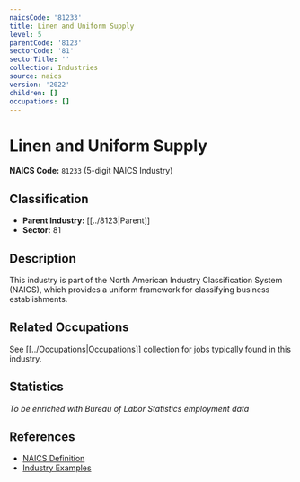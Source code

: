 ```yaml
---
naicsCode: '81233'
title: Linen and Uniform Supply
level: 5
parentCode: '8123'
sectorCode: '81'
sectorTitle: ''
collection: Industries
source: naics
version: '2022'
children: []
occupations: []
---
```

# Linen and Uniform Supply

**NAICS Code:** `81233` (5-digit NAICS Industry)

## Classification

- **Parent Industry:** [[../8123|Parent]]
- **Sector:** 81

## Description

This industry is part of the North American Industry Classification System (NAICS), which provides a uniform framework for classifying business establishments.

## Related Occupations

See [[../Occupations|Occupations]] collection for jobs typically found in this industry.

## Statistics

*To be enriched with Bureau of Labor Statistics employment data*

## References

- [NAICS Definition](https://www.census.gov/naics/)
- [Industry Examples](https://www.census.gov/naics/2022NAICS/)
